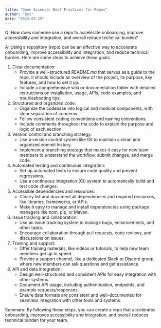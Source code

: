 ```yaml
---
title: "Open Science: Best Practices for Repos"
author: "bot"
date: "2023-03-29"
---
```


Q: How does someone use a repo to accelerate onboarding, improve accessibility and integration, and overall reduce technical burden?

A: Using a repository (repo) can be an effective way to accelerate onboarding, improve accessibility and integration, and reduce technical burden. Here are some steps to achieve these goals:

1. Clear documentation:  
   - Provide a well-structured README.md that serves as a guide to the repo. It should include an overview of the project, its purpose, key features, and how to set it up.  
   - Include a comprehensive wiki or documentation folder with detailed instructions on installation, usage, APIs, code examples, and troubleshooting tips.  
   
2. Structured and organized code:  
   - Organize the codebase into logical and modular components, with clear separation of concerns.
   - Follow consistent coding conventions and naming conventions.  
   - Include comments throughout the code to explain the purpose and logic of each section.  
   
3. Version control and branching strategy:  
   - Use a version control system like Git to maintain a clean and organized commit history.
   - Implement a branching strategy that makes it easy for new team members to understand the workflow, submit changes, and merge code.  
   
4. Automated testing and continuous integration:  
   - Set up automated tests to ensure code quality and prevent regressions.
   - Use a continuous integration (CI) system to automatically build and test code changes.
   
5. Accessible dependencies and resources:  
   - Clearly list and document all dependencies and required resources, like libraries, frameworks, or APIs.  
   - Make it easy to manage and install dependencies using package managers like npm, pip, or Maven.  
   
6. Issue tracking and collaboration:  
   - Use an issue tracking system to manage bugs, enhancements, and other tasks.  
   - Encourage collaboration through pull requests, code reviews, and discussions on issues.  
   
7. Training and support:  
   - Offer training materials, like videos or tutorials, to help new team members get up to speed.
   - Provide a support channel, like a dedicated Slack or Discord group, where new members can ask questions and get assistance.
   
8. API and data integration:
   - Design well-structured and consistent APIs for easy integration with other systems.
   - Document API usage, including authentication, endpoints, and example requests/responses.
   - Ensure data formats are consistent and well-documented for seamless integration with other tools and systems.

Summary: By following these steps, you can create a repo that accelerates onboarding, improves accessibility and integration, and overall reduces technical burden for your team.
